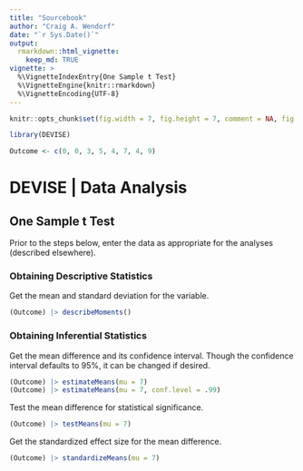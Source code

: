 ```yaml
---
title: "Sourcebook"
author: "Craig A. Wendorf"
date: "`r Sys.Date()`"
output: 
  rmarkdown::html_vignette:
    keep_md: TRUE
vignette: >
  %\VignetteIndexEntry{One Sample t Test}
  %\VignetteEngine{knitr::rmarkdown}
  %\VignetteEncoding{UTF-8}
---
```


```r
knitr::opts_chunk$set(fig.width = 7, fig.height = 7, comment = NA, fig.path = "figures/")
```

```r
library(DEVISE)
```

```r
Outcome <- c(0, 0, 3, 5, 4, 7, 4, 9)
```

# DEVISE | Data Analysis

## One Sample t Test

Prior to the steps below, enter the data as appropriate for the analyses (described elsewhere).

### Obtaining Descriptive Statistics

Get the mean and standard deviation for the variable.

```r
(Outcome) |> describeMoments()
```

### Obtaining Inferential Statistics

Get the mean difference and its confidence interval. Though the confidence interval defaults to 95%, it can be changed if desired.

```r
(Outcome) |> estimateMeans(mu = 7)
(Outcome) |> estimateMeans(mu = 7, conf.level = .99)
```

Test the mean difference for statistical significance.

```r
(Outcome) |> testMeans(mu = 7)
```

Get the standardized effect size for the mean difference.

```r
(Outcome) |> standardizeMeans(mu = 7)
```
